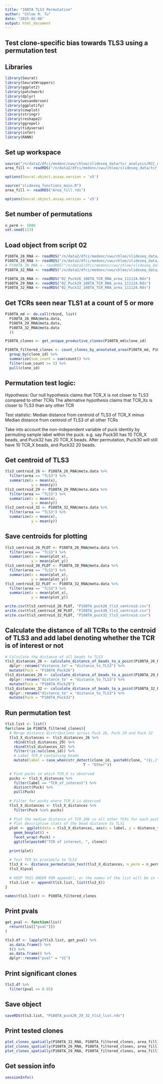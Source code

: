 ```yaml
---
title: "108TA TLS3 Permutation"
author: "Chloe R. Tu"
date: "2025-02-06"
output: html_document
---
```


## Test clone-specific bias towards TLS3 using a permutation test

## Libraries
```r
library(Seurat)
library(SeuratWrappers)
library(ggplot2)
library(patchwork)
library(dplyr)
library(wesanderson)
library(ggplotify)
library(cowplot)
library(stringr)
library(reshape2)
library(ggrepel)
library(tidyverse)
library(infer)
library(RANN)
```

## Set up workspace
```r
source("/n/data2/dfci/medonc/cwu/chloe/slideseq_data/tcr_analysis/RCC_neovax_pucks/analysis_110624/scripts/source_scripts/slideseq_functions_main.R")
area_fill <- readRDS("/n/data2/dfci/medonc/cwu/chloe/slideseq_data/tcr_analysis/RCC_neovax_pucks/analysis_110624/scripts/github_quarto/Area_fill.rds")

options(Seurat.object.assay.version = 'v5')
```
```r
source("slideseq_functions_main.R")
area_fill <- readRDS("Area_fill.rds")

options(Seurat.object.assay.version = 'v5')
```

## Set number of permutations
```r
n_perm <- 5000
set.seed(123)
```

## Load object from script 02
```r
P108TA_26_RNA <- readRDS("/n/data2/dfci/medonc/cwu/chloe/slideseq_data/tcr_analysis/RCC_neovax_pucks/analysis_110624/objects/02_area_annotation/02_Puck26_108TA_TCR_RNA_area_111124.Rds")
P108TA_29_RNA <- readRDS("/n/data2/dfci/medonc/cwu/chloe/slideseq_data/tcr_analysis/RCC_neovax_pucks/analysis_110624/objects/02_area_annotation/02_Puck29_108TA_TCR_RNA_area_111124.Rds")
# P108TA_30_RNA <- readRDS("/n/data2/dfci/medonc/cwu/chloe/slideseq_data/tcr_analysis/RCC_neovax_pucks/analysis_110624/objects/02_area_annotation/02_Puck30_108TA_TCR_RNA_area_111124.Rds")
P108TA_32_RNA <- readRDS("/n/data2/dfci/medonc/cwu/chloe/slideseq_data/tcr_analysis/RCC_neovax_pucks/analysis_110624/objects/02_area_annotation/02_Puck32_108TA_TCR_RNA_area_111124.Rds")
```
```r
P108TA_26_RNA <- readRDS("02_Puck26_108TA_TCR_RNA_area_111124.Rds")
P108TA_29_RNA <- readRDS("02_Puck29_108TA_TCR_RNA_area_111124.Rds")
P108TA_32_RNA <- readRDS("02_Puck32_108TA_TCR_RNA_area_111124.Rds")

```

## Get TCRs seen near TLS1 at a count of 5 or more
```r
P108TA_md <- do.call(rbind, list(
  P108TA_26_RNA@meta.data, 
  P108TA_29_RNA@meta.data, 
  P108TA_32_RNA@meta.data
  ))

P108TA_clones <- get_unique_productive_clones(P108TA_md$clone_id)

P108TA_filtered_clones <- count_clones_by_annotated_area(P108TA_md, P108TA_clones) %>%
  group_by(clone_id) %>%
  summarize(sum_count = sum(count)) %>%
  filter(sum_count >= 5) %>%
  pull(clone_id)
```

## Permutation test logic:
Hypothesis:
Our null hypothesis claims that TCR_X is not closer to TLS3 compared to other TCRs
The alternative hypothesis claims that TCR_Xs is closer to TLS3 than any other TCR

Test statistic:
Median distance from centroid of TLS3 of TCR_X minus Median distance from centroid of TLS3 of all other TCRs

Take into account the non-independent variable of puck identity by permuting sample label within the puck. e.g. say Puck30 has 10 TCR_X beads, and Puck32 has 20 TCR_X beads. After permutation, Puck30 will still have 10 TCR_X beads, and Puck32 20 beads.

## Get centroid of TLS3
```r
tls3_centroid_26 <- P108TA_26_RNA@meta.data %>%
  filter(area == "TLS3") %>%
  summarize(x = mean(x),
            y = mean(y))
tls3_centroid_29 <- P108TA_29_RNA@meta.data %>%
  filter(area == "TLS3") %>%
  summarize(x = mean(x),
            y = mean(y))
tls3_centroid_32 <- P108TA_32_RNA@meta.data %>%
  filter(area == "TLS3") %>%
  summarize(x = mean(x),
            y = mean(y))
```

## Save centroids for plotting
```r
tls3_centroid_26_PLOT <- P108TA_26_RNA@meta.data %>%
  filter(area == "TLS3") %>%
  summarize(x = mean(plot_x),
            y = mean(plot_y))
tls3_centroid_30_PLOT <- P108TA_30_RNA@meta.data %>%
  filter(area == "TLS3") %>%
  summarize(x = mean(plot_x),
            y = mean(plot_y))
tls3_centroid_32_PLOT <- P108TA_32_RNA@meta.data %>%
  filter(area == "TLS3") %>%
  summarize(x = mean(plot_x),
            y = mean(plot_y))

write.csv(tls3_centroid_26_PLOT, "P108TA_puck26_tls3_centroid.csv")
write.csv(tls3_centroid_30_PLOT, "P108TA_puck30_tls3_centroid.csv")
write.csv(tls3_centroid_32_PLOT, "P108TA_puck32_tls3_centroid.csv")
```

## Calculate the distance of all TCRs to the centroid of TLS3 and add label denoting whether the TCR is of interest or not
```r
# Calculate the distance of all beads to TLS3
tls3_distances_26 <- calculate_distance_of_beads_to_a_point(P108TA_26_RNA@meta.data, tls3_centroid_26, "TLS3") %>%
  dplyr::rename("distance_to" = "distance_to_TLS3") %>%
  mutate(Puck = "P108TA_Puck26")
tls3_distances_29 <- calculate_distance_of_beads_to_a_point(P108TA_29_RNA@meta.data, tls3_centroid_29, "TLS3") %>%
  dplyr::rename("distance_to" = "distance_to_TLS3") %>%
  mutate(Puck = "P108TA_Puck29")
tls3_distances_32 <- calculate_distance_of_beads_to_a_point(P108TA_32_RNA@meta.data, tls3_centroid_32, "TLS3") %>%
  dplyr::rename("distance_to" = "distance_to_TLS3") %>%
  mutate(Puck = "P108TA_Puck32")
```

## Run permutation test
```r
tls3.list <- list()
for(clone in P108TA_filtered_clones){
  # Merge distance distributions across Puck 26, Puck 29 and Puck 32
  tls3_X_distances <- tls3_distances_26 %>%
    rbind(tls3_distances_29) %>%
    rbind(tls3_distances_32) %>%
    filter(!is.na(clone_id)) %>%
    # Label TCR_X containing beads
    mutate(label = case_when(str_detect(clone_id, paste0(clone, "($|,)")) ~ "TCR_of_interest",
                                    T ~ "Other"))
  
  # Find pucks in which TCR_X is observed
  pucks <- tls3_X_distances %>%
    filter(label == "TCR_of_interest") %>%
    distinct(Puck) %>%
    pull(Puck)
  
  # Filter for pucks where TCR_X is observed
  tls3_X_distances <- tls3_X_distances %>%
    filter(Puck %in% pucks)
  
  # Plot the median distance of TCR_206 vs all other TCRs for each puck
  # Plot descriptive stats of the bead distance to TLS1
  plot <- ggplot(data = tls3_X_distances, aes(x = label, y = distance_to, fill = label)) +
    geom_boxplot() +
    facet_wrap(~Puck) +
    ggtitle(paste0("TCR of interest, ", clone))
  
  print(plot)
  
  # Test TCR_Xs proximity to TLS3
  tls3_X <- distance_permutation_test(tls3_X_distances, n_perm = n_perm, tcr_name = clone)
  tls3_X$pval
  
  # KEEP THIS ORDER FOR append(), or the names of the list will be in the wrong order later
  tls3.list <- append(tls3.list, list(tls3_X))
}

names(tls3.list) <- P108TA_filtered_clones
```

## Print pvals
```r
get_pval <- function(lis)(
  return(lis[["pval"]])
)

tls3.df <- lapply(tls3.list, get_pval) %>%
  as.data.frame() %>%
  t() %>%
  as.data.frame() %>%
  dplyr::rename("pval" = "V1")
```

## Print significant clones
```r
tls3.df %>%
  filter(pval <= 0.05)
```

## Save object
```r
saveRDS(tls3.list, "P108TA_puck26_29_32_tls3_list.rds")
```

## Print tested clones
```r
plot_clones_spatially(P108TA_32_RNA, P108TA_filtered_clones, area_fill)
plot_clones_spatially(P108TA_26_RNA, P108TA_filtered_clones, area_fill)
plot_clones_spatially(P108TA_29_RNA, P108TA_filtered_clones, area_fill)
```

## Get session info
```r
sessionInfo()
```

